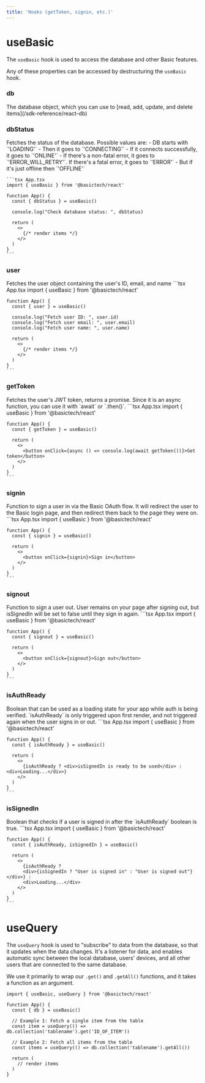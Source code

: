 ```yaml
---
title: 'Hooks (getToken, signin, etc.)'
---
```

# useBasic
The `useBasic` hook is used to access the database and other Basic features.

Any of these properties can be accessed by destructuring the `useBasic` hook.

### db
<ParamField query="db" type="json">
  The database object, which you can use to [read, add, update, and delete items](/sdk-reference/react-db)
</ParamField>

### dbStatus
<ParamField query="dbStatus" type="string">
  Fetches the status of the database. Possible values are:
  - DB starts with `'LOADING'`
  - Then it goes to `'CONNECTING'`
  - If it connects successfully, it goes to `'ONLINE'`
  - If there's a non-fatal error, it goes to `'ERROR_WILL_RETRY'`. If there's a fatal error, it goes to `'ERROR'`
  - But if it's just offline then `'OFFLINE'`

    ```tsx App.tsx
    import { useBasic } from '@basictech/react'

    function App() {
      const { dbStatus } = useBasic()

      console.log("Check database status: ", dbStatus)

      return (
        <>
          {/* render items */}
        </>
      )
    }
    ```
</ParamField>

### user
<ParamField query="user" type="json">
  Fetches the user object containing the user's ID, email, and name
    ```tsx App.tsx
    import { useBasic } from '@basictech/react'

    function App() {
      const { user } = useBasic()

      console.log("Fetch user ID: ", user.id)
      console.log("Fetch user email: ", user.email)
      console.log("Fetch user name: ", user.name)

      return (
        <>
          {/* render items */}
        </>
      )
    }
    ```
</ParamField>

### getToken
<ParamField query="getToken" type="async function">
  Fetches the user's JWT token, returns a promise. Since it is an async function, you can use it with `await` or `.then()`.
    ```tsx App.tsx
    import { useBasic } from '@basictech/react'

    function App() {
      const { getToken } = useBasic()

      return (
        <>
          <button onClick={async () => console.log(await getToken())}>Get token</button>
        </>
      )
    }
    ```
</ParamField>

### signin
<ParamField query="signin" type="function">
  Function to sign a user in via the Basic OAuth flow. It will redirect the user to the Basic login page, and then redirect them back to the page they were on.
    ```tsx App.tsx
    import { useBasic } from '@basictech/react'

    function App() {
      const { signin } = useBasic()

      return (
        <>
          <button onClick={signin}>Sign in</button>
        </>
      )
    }
    ```
</ParamField>

### signout
<ParamField query="signout" type="function">
  Function to sign a user out. User remains on your page after signing out, but isSignedIn will be set to false until they sign in again.
    ```tsx App.tsx
    import { useBasic } from '@basictech/react'

    function App() {
      const { signout } = useBasic()

      return (
        <>
          <button onClick={signout}>Sign out</button>
        </>
      )
    }
    ```
</ParamField>

### isAuthReady
<ParamField query="isAuthReady" type="boolean">
  Boolean that can be used as a loading state for your app while auth is being verified. `isAuthReady` is only triggered upon first render, and not triggered again when the user signs in or out.
    ```tsx App.tsx
    import { useBasic } from '@basictech/react'

    function App() {
      const { isAuthReady } = useBasic()

      return (
        <>
          {isAuthReady ? <div>isSignedIn is ready to be used</div> : <div>Loading...</div>}
        </>
      )
    }
    ```
</ParamField>

### isSignedIn
<ParamField query="isSignedIn" type="boolean">
  Boolean that checks if a user is signed in after the `isAuthReady` boolean is true. 
    ```tsx App.tsx
    import { useBasic } from '@basictech/react'

    function App() {
      const { isAuthReady, isSignedIn } = useBasic()

      return (
        <>
          {isAuthReady ? 
          <div>{isSignedIn ? "User is signed in" : "User is signed out"}</div>} :
          <div>Loading...</div>
        </>
      )
    }
    ```
</ParamField>

# useQuery
The `useQuery` hook is used to "subscribe" to data from the database, so that it updates when the data changes.
It's a listener for data, and enables automatic sync between the local database, users' devices, and all other users that are connected to the same database.

We use it primarily to wrap our `.get()` and `.getAll()` functions, and it takes a function as an argument.

``` tsx
import { useBasic, useQuery } from '@basictech/react'

function App() {
  const { db } = useBasic()

  // Example 1: Fetch a single item from the table
  const item = useQuery(() => db.collection('tablename').get('ID_OF_ITEM'))

  // Example 2: Fetch all items from the table
  const items = useQuery(() => db.collection('tablename').getAll())

  return (
    // render items
  )
}
```